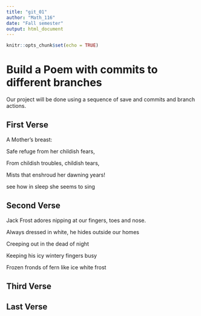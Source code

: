 ```yaml
---
title: "git_01"
author: "Math_116"
date: "Fall semester"
output: html_document
---
```


```r
knitr::opts_chunk$set(echo = TRUE)
```
# Build a Poem with commits to different branches
Our project will be done using a sequence of save and commits and branch actions.
<!-- Do not modify or change any text in "!--" bracketed areas such as this --- these are instructions to
you, if you change any of this the git program will notice it and compromise your git merging strategy !-->

## First Verse 
<!--Put the first five lines of a poem by Lewis Carrol in this section!-->
A Mother's breast:
  
Safe refuge from her childish fears,
  
From childish troubles, childish tears,
  
Mists that enshroud her dawning years!
  
see how in sleep she seems to sing
  
## Second Verse
<!--Put the first five lines of a poem by Robert Frost here!-->
  
Jack Frost adores nipping at our fingers, toes and nose.
  
Always dressed in white, he hides outside our homes
  
Creeping out in the dead of night
  
Keeping his icy wintery fingers busy 
  
Frozen fronds of fern like ice white frost
  
## Third Verse
<!--Put the first two verses of The Walrus and the Carpenter here!-->

## Last Verse
<!--Put a short poem of your choice 8-20 lines,here!-->
